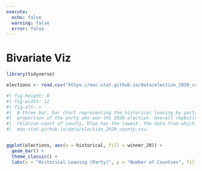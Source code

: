 ```yaml
---
execute: 
  echo: false
  warning: false
  error: false
---
```


# Bivariate Viz {-}


```r
library(tidyverse)
```



```r
elections <- read.csv("https://mac-stat.github.io/data/election_2020_county.csv")

```



```r
#| fig-height: 8
#| fig-width: 12
#| fig-alt: >
#|  A three bar, bar chart representing the historical leaning by party by county across the United States. Each bar is further borken up to reflect the
#|  proportion of the party who won the 2020 election. Overall repbulicans won the greatest number of counties in the 2020 election. Red has the highest
#|  relative count of county, blue has the lowest. The data from which this data was sourced can be found at 
#|  mac-stat.github.io/data/election_2020_county.csv.


ggplot(elections, aes(x = historical, fill = winner_20)) +
  geom_bar() +
  theme_classic() +
  labs(x = "Historical Leaning (Party)", y = "Number of Counties", fill = "Winner in 2020 Election", title = "2020 Election Outcome By Historical Leaning", caption = "A bar chart representing the Historical party leaning of counties acorss the United States and the party who won the 2020 election by Ashlyn R with data from class GitHub.")
  
```

